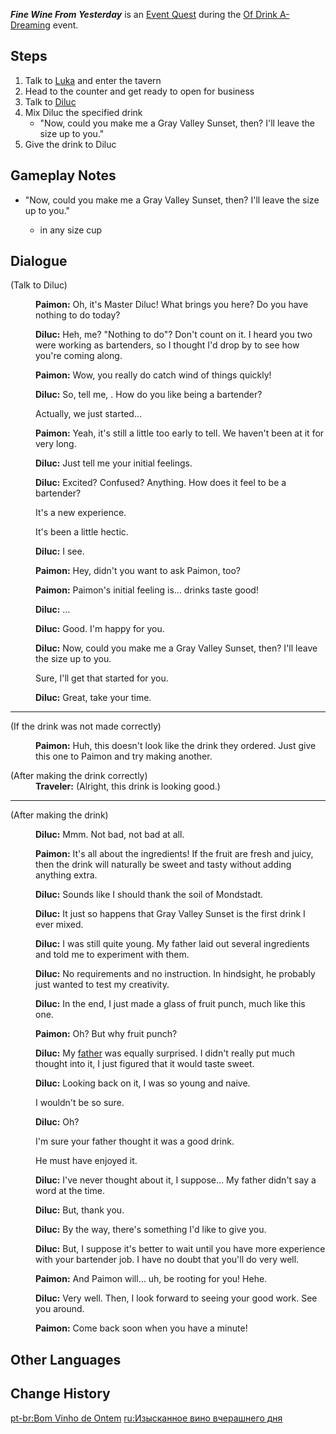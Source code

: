 {{Quest Infobox
|id            = 70505
|image         = Event Quest Fine Wine From Yesterday.png
|type          = World
|region        = Mondstadt
|area          = Starfell Valley
|subarea       = Mondstadt City
|event_name    = Of Drink A-Dreaming
|requirement   = Complete {{Quest|Of Drink A-Dreaming (Quest)|showType=0}}
|startLocation = [[City of Mondstadt]], [[Mondstadt]]
|next          = 
|rewards       = Primogem*30;Mora*20,000
|otherRewards  = 
|characters    = Diluc; Paimon; Traveler
|voiced        = yes
}}
'''''Fine Wine From Yesterday''''' is an [[Event Quest]] during the [[Of Drink A-Dreaming]] event.

==Steps==
# Talk to [[Luka]] and enter the tavern
# Head to the counter and get ready to open for business
# Talk to [[Diluc]]
# Mix Diluc the specified drink
#* "Now, could you make me a Gray Valley Sunset, then? I'll leave the size up to you."
# Give the drink to Diluc

==Gameplay Notes==
* "Now, could you make me a Gray Valley Sunset, then? I'll leave the size up to you."
** {{Ingredient|Juice|3<!--exactly-->}} in any size cup

==Dialogue==
{{Quest Description|"Just now, I saw Master Diluc enter the tavern in a rush."<br>"Oh? Is Master Diluc going to mix drinks personally today? Can't miss out on this one... Come on, help me up."}}
{{Dialogue Start}}
:{{Black Screen|Another familiar face has arrived at the tavern.}}
;(Talk to Diluc)
:{{A|vo eqtj003 1 paimon 01.ogg}} '''Paimon:''' Oh, it's Master Diluc! What brings you here? Do you have nothing to do today?
:{{A|vo eqtj003 1 diluc 01.ogg}} '''Diluc:''' Heh, me? "Nothing to do"? Don't count on it. I heard you two were working as bartenders, so I thought I'd drop by to see how you're coming along.
:{{A|vo eqtj003 1 paimon 02.ogg}} '''Paimon:''' Wow, you really do catch wind of things quickly!
:{{A|vo eqtj003 1 diluc 02.ogg}} '''Diluc:''' So, tell me, {{Traveler}}. How do you like being a bartender?
:{{DIcon}} Actually, we just started...
:{{A|vo eqtj003 1 paimon 03.ogg}} '''Paimon:''' Yeah, it's still a little too early to tell. We haven't been at it for very long.
:{{A|vo eqtj003 1 diluc 03.ogg}} '''Diluc:''' Just tell me your initial feelings.
:{{A|vo eqtj003 1 diluc 04.ogg}} '''Diluc:''' Excited? Confused? Anything. How does it feel to be a bartender?
:{{DIcon}} It's a new experience.
:{{DIcon}} It's been a little hectic.
:{{A|vo eqtj003 1 diluc 05.ogg}} '''Diluc:''' I see.
:{{A|vo eqtj003 1 paimon 04.ogg}} '''Paimon:''' Hey, didn't you want to ask Paimon, too?
:{{A|vo eqtj003 1 paimon 05.ogg}} '''Paimon:''' Paimon's initial feeling is... drinks taste good!
:{{A|vo eqtj003 1 diluc 06.ogg}} '''Diluc:''' ...
:{{A|vo eqtj003 1 diluc 07.ogg}} '''Diluc:''' Good. I'm happy for you.
:{{A|vo eqtj003 1 diluc 08.ogg}} '''Diluc:''' Now, could you make me a Gray Valley Sunset, then? I'll leave the size up to you.
:{{DIcon}} Sure, I'll get that started for you.
:{{A|vo eqtj003 1 diluc 09.ogg}} '''Diluc:''' Great, take your time.
----
;(If the drink was not made correctly)
:{{A|Vo eqtj002 3 paimon 01.ogg}} '''Paimon:''' Huh, this doesn't look like the drink they ordered. Just give this one to Paimon and try making another.

;(After making the drink correctly)
:'''Traveler:''' (Alright, this drink is looking good.)
----
;(After making the drink)
:{{A|vo eqtj003 2 diluc 01.ogg}} '''Diluc:''' Mmm. Not bad, not bad at all.
:{{A|vo eqtj003 2 paimon 01.ogg}} '''Paimon:''' It's all about the ingredients! If the fruit are fresh and juicy, then the drink will naturally be sweet and tasty without adding anything extra.
:{{A|vo eqtj003 2 diluc 02.ogg}} '''Diluc:''' Sounds like I should thank the soil of Mondstadt.
:{{A|vo eqtj003 2 diluc 03.ogg}} '''Diluc:''' It just so happens that Gray Valley Sunset is the first drink I ever mixed.
:{{A|vo eqtj003 2 diluc 04.ogg}} '''Diluc:''' I was still quite young. My father laid out several ingredients and told me to experiment with them.
:{{A|vo eqtj003 2 diluc 05.ogg}} '''Diluc:''' No requirements and no instruction. In hindsight, he probably just wanted to test my creativity.
:{{A|vo eqtj003 2 diluc 06.ogg}} '''Diluc:''' In the end, I just made a glass of fruit punch, much like this one.
:{{A|vo eqtj003 2 paimon 02.ogg}} '''Paimon:''' Oh? But why fruit punch?
:{{A|vo eqtj003 2 diluc 07.ogg}} '''Diluc:''' My [[Crepus|father]] was equally surprised. I didn't really put much thought into it, I just figured that it would taste sweet.
:{{A|vo eqtj003 2 diluc 08.ogg}} '''Diluc:''' Looking back on it, I was so young and naive.
:{{DIcon}} I wouldn't be so sure.
:{{A|vo eqtj003 2 diluc 09.ogg}} '''Diluc:''' Oh?
:{{DIcon}} I'm sure your father thought it was a good drink.
:{{DIcon}} He must have enjoyed it.
:{{A|vo eqtj003 2 diluc 10.ogg}} '''Diluc:''' I've never thought about it, I suppose... My father didn't say a word at the time.
:{{A|vo eqtj003 2 diluc 11.ogg}} '''Diluc:''' But, thank you.
:{{A|vo eqtj003 2 diluc 12.ogg}} '''Diluc:''' By the way, there's something I'd like to give you.
:{{A|vo eqtj003 2 diluc 13.ogg}} '''Diluc:''' But, I suppose it's better to wait until you have more experience with your bartender job. I have no doubt that you'll do very well.
:{{A|vo eqtj003 2 paimon 03.ogg}} '''Paimon:''' And Paimon will... uh, be rooting for you! Hehe.
:{{A|vo eqtj003 2 diluc 14.ogg}} '''Diluc:''' Very well. Then, I look forward to seeing your good work. See you around.
:{{A|vo eqtj003 2 paimon 04.ogg}} '''Paimon:''' Come back soon when you have a minute!
{{Dialogue End}}

==Other Languages==
{{Other Languages
|en      = Fine Wine From Yesterday
|zhs     = 昨日佳酿
|zhs_rm  = Zuórì Jiāniàng
|zht     = 昨日佳釀
|zht_rm  = Zuórì Jiāniàng
|zh_tl   = Yesterday's Excellent Wine
|ja      = 昨日の美酒
|ja_rm   = Kinou no Bishu
|ja_tl   = High-grade Sake of Yesterday
|ko      = 지난 날의 좋은 술
|ko_rm   = Jinan Nal-ui Joeun Sul
|ko_tl   = Fine Alcohol From Past
|es      = Vino añejo
|es_tl   = Vintage Wine
|fr      = Du bon vin d'hier
|fr_tl   = Fine Wine From Yesterday
|ru      = Изысканное вино вчерашнего дня
|ru_tl   = Refined Wine of Yesterday
|th      = ไวน์ของวันวาน
|th_rm   = 
|th_tl   = Wine of Yesterday
|vi      = Rượu Ngon Trong Quá Khứ
|vi_tl   = 
|de      = Edler Wein von gestern
|de_tl   = Fine Wine From Yesterday
|id      = Anggur Berkualitas Hari Kemarin
|id_tl   = Fine Grape From Yesterday
|pt      = Bom Vinho de Ontem
|pt_tl   = Fine Wine From Yesterday
}}

==Change History==
{{Change History|2.5}}

[[pt-br:Bom Vinho de Ontem]]
[[ru:Изысканное вино вчерашнего дня]]